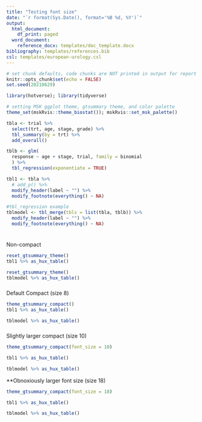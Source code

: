 ```yaml
---
title: "Testing font size"
date: "`r format(Sys.Date(), format='%B %d, %Y')`"
output:
  html_document:
    df_print: paged
  word_document:
    reference_docx: templates/doc_template.docx
bibliography: templates/references.bib
csl: templates/european-urology.csl
---
```


```r
# set chunk defaults, code chunks are NOT printed in output for report
knitr::opts_chunk$set(echo = FALSE)
set.seed(20210629)
```

```r
library(hotverse); library(tidyverse)

# setting MSK ggplot theme, gtsummary theme, and color palette
theme_set(mskRvis::theme_biostat()); mskRvis::set_msk_palette()

```

```r
tbla <- trial %>%
  select(trt, age, stage, grade) %>%
  tbl_summary(by = trt) %>%
  add_overall()

tblb <- glm(
  response ~ age + stage, trial, family = binomial
  ) %>%
  tbl_regression(exponentiate = TRUE)

tbl1 <- tbla %>%
  # add_p() %>%
  modify_header(label ~ "") %>%
  modify_footnote(everything() ~ NA) 

#tbl_regression example
tblmodel <- tbl_merge(tbls = list(tbla, tblb)) %>%
  modify_header(label ~ "") %>%
  modify_footnote(everything() ~ NA)
  

```

#####
Non-compact

```r
reset_gtsummary_theme()
tbl1 %>% as_hux_table()
```

```r
reset_gtsummary_theme()
tblmodel %>% as_hux_table()
```

#####
Default Compact (size 8)

```r
theme_gtsummary_compact()
tbl1 %>% as_hux_table()
```

```r
tblmodel %>% as_hux_table()
```

#####

Slightly larger compact (size 10)

```r
theme_gtsummary_compact(font_size = 10)

tbl1 %>% as_hux_table()
```

```r
tblmodel %>% as_hux_table()
```

**Obnoxiously larger font size (size 18)
```r
theme_gtsummary_compact(font_size = 18)

tbl1 %>% as_hux_table()
```

```r
tblmodel %>% as_hux_table()
```

#####

